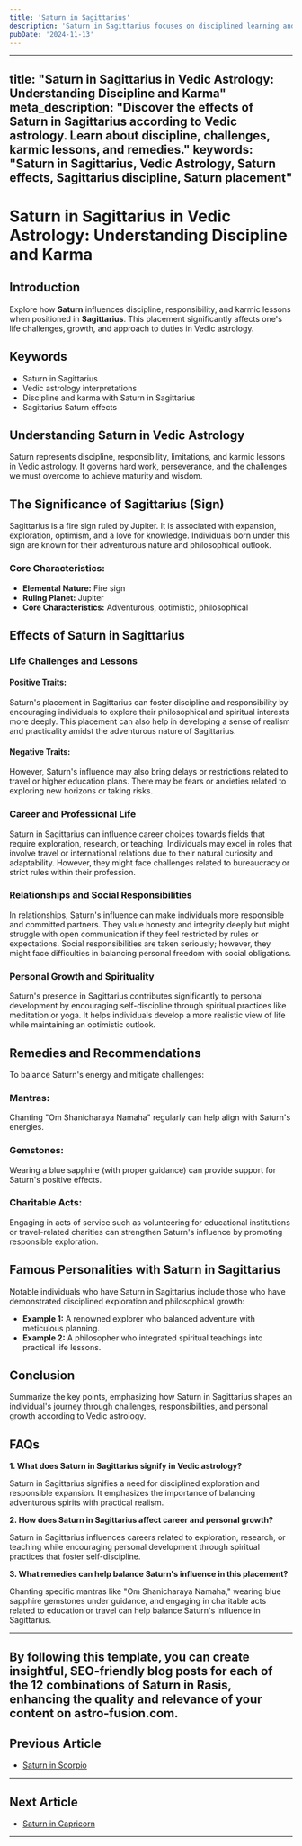 ```yaml
---
title: 'Saturn in Sagittarius'
description: 'Saturn in Sagittarius focuses on disciplined learning and philosophy. Individuals seek truth, are responsible in their beliefs, and may work towards long-term educational goals.'
pubDate: '2024-11-13'
---
```


---
title: "Saturn in Sagittarius in Vedic Astrology: Understanding Discipline and Karma"
meta_description: "Discover the effects of Saturn in Sagittarius according to Vedic astrology. Learn about discipline, challenges, karmic lessons, and remedies."
keywords: "Saturn in Sagittarius, Vedic Astrology, Saturn effects, Sagittarius discipline, Saturn placement"
---

# Saturn in Sagittarius in Vedic Astrology: Understanding Discipline and Karma

## Introduction

Explore how **Saturn** influences discipline, responsibility, and karmic lessons when positioned in **Sagittarius**. This placement significantly affects one's life challenges, growth, and approach to duties in Vedic astrology.

## Keywords

- Saturn in Sagittarius
- Vedic astrology interpretations
- Discipline and karma with Saturn in Sagittarius
- Sagittarius Saturn effects

## Understanding Saturn in Vedic Astrology

Saturn represents discipline, responsibility, limitations, and karmic lessons in Vedic astrology. It governs hard work, perseverance, and the challenges we must overcome to achieve maturity and wisdom.

## The Significance of Sagittarius (Sign)

Sagittarius is a fire sign ruled by Jupiter. It is associated with expansion, exploration, optimism, and a love for knowledge. Individuals born under this sign are known for their adventurous nature and philosophical outlook.

### Core Characteristics:
- **Elemental Nature:** Fire sign
- **Ruling Planet:** Jupiter
- **Core Characteristics:** Adventurous, optimistic, philosophical

## Effects of Saturn in Sagittarius

### Life Challenges and Lessons

#### Positive Traits:
Saturn's placement in Sagittarius can foster discipline and responsibility by encouraging individuals to explore their philosophical and spiritual interests more deeply. This placement can also help in developing a sense of realism and practicality amidst the adventurous nature of Sagittarius.

#### Negative Traits:
However, Saturn's influence may also bring delays or restrictions related to travel or higher education plans. There may be fears or anxieties related to exploring new horizons or taking risks.

### Career and Professional Life

Saturn in Sagittarius can influence career choices towards fields that require exploration, research, or teaching. Individuals may excel in roles that involve travel or international relations due to their natural curiosity and adaptability. However, they might face challenges related to bureaucracy or strict rules within their profession.

### Relationships and Social Responsibilities

In relationships, Saturn's influence can make individuals more responsible and committed partners. They value honesty and integrity deeply but might struggle with open communication if they feel restricted by rules or expectations. Social responsibilities are taken seriously; however, they might face difficulties in balancing personal freedom with social obligations.

### Personal Growth and Spirituality

Saturn's presence in Sagittarius contributes significantly to personal development by encouraging self-discipline through spiritual practices like meditation or yoga. It helps individuals develop a more realistic view of life while maintaining an optimistic outlook.

## Remedies and Recommendations

To balance Saturn's energy and mitigate challenges:

### Mantras:
Chanting "Om Shanicharaya Namaha" regularly can help align with Saturn's energies.

### Gemstones:
Wearing a blue sapphire (with proper guidance) can provide support for Saturn's positive effects.

### Charitable Acts:
Engaging in acts of service such as volunteering for educational institutions or travel-related charities can strengthen Saturn's influence by promoting responsible exploration.

## Famous Personalities with Saturn in Sagittarius

Notable individuals who have Saturn in Sagittarius include those who have demonstrated disciplined exploration and philosophical growth:

- **Example 1:** A renowned explorer who balanced adventure with meticulous planning.
- **Example 2:** A philosopher who integrated spiritual teachings into practical life lessons.

## Conclusion

Summarize the key points, emphasizing how Saturn in Sagittarius shapes an individual's journey through challenges, responsibilities, and personal growth according to Vedic astrology.

## FAQs

**1. What does Saturn in Sagittarius signify in Vedic astrology?**

Saturn in Sagittarius signifies a need for disciplined exploration and responsible expansion. It emphasizes the importance of balancing adventurous spirits with practical realism.

**2. How does Saturn in Sagittarius affect career and personal growth?**

Saturn in Sagittarius influences careers related to exploration, research, or teaching while encouraging personal development through spiritual practices that foster self-discipline.

**3. What remedies can help balance Saturn's influence in this placement?**

Chanting specific mantras like "Om Shanicharaya Namaha," wearing blue sapphire gemstones under guidance, and engaging in charitable acts related to education or travel can help balance Saturn's influence in Sagittarius.

---

By following this template, you can create insightful, SEO-friendly blog posts for each of the 12 combinations of Saturn in Rasis, enhancing the quality and relevance of your content on astro-fusion.com.
---

## Previous Article
- [Saturn in Scorpio](/blogs-md/0807_Saturn_in_Rashi/080708_Saturn_in_Scorpio.mdx)

---

## Next Article
- [Saturn in Capricorn](/blogs-md/0807_Saturn_in_Rashi/080710_Saturn_in_Capricorn.mdx)

---
